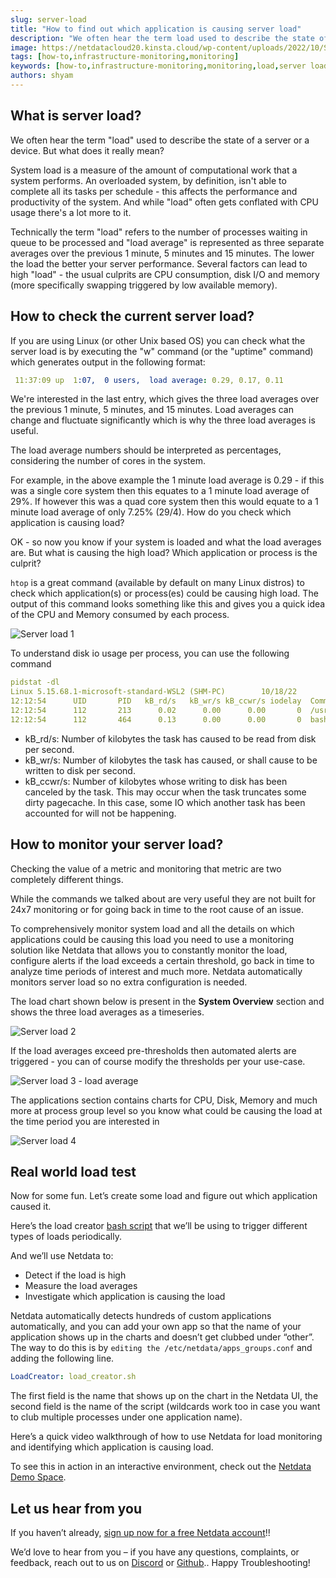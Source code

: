 ```yaml
---
slug: server-load
title: "How to find out which application is causing server load"
description: "We often hear the term load used to describe the state of a server or a device, but we're hear to tell you what it means, precisely, and how to monitor it."
image: https://netdatacloud20.kinsta.cloud/wp-content/uploads/2022/10/Systemmd-Service-Liveness-e1666366169680.png
tags: [how-to,infrastructure-monitoring,monitoring]
keywords: [how-to,infrastructure-monitoring,monitoring,load,server load,high load,]
authors: shyam
---
```



<!--truncate-->

## What is server load?

We often hear the term "load" used to describe the state of a server or a device. But what does it really mean? 

System load is a measure of the amount of computational work that a system performs. An overloaded system, by definition, isn't able to complete all its 
tasks per schedule - this affects the performance and productivity of the system. And while "load" often gets conflated with CPU usage there's a lot more to it. 

Technically the term "load" refers to the number of processes waiting in queue to be processed and "load average" is represented as three separate averages over 
the previous 1 minute, 5 minutes and 15 minutes. The lower the load the better your server performance. Several factors can lead to high "load" - the usual 
culprits are CPU consumption, disk I/O and memory (more specifically swapping triggered by low available memory).  

## How to check the current server load?

If you are using Linux (or other Unix based OS) you can check what the server load is by executing the "w" command (or the "uptime" command) which generates 
output in the following format: 

```yaml
 11:37:09 up  1:07,  0 users,  load average: 0.29, 0.17, 0.11
 ```

We're interested in the last entry, which gives the three load averages over the previous 1 minute, 5 minutes, and 15 minutes. 
Load averages can change and fluctuate significantly which is why the three load averages is useful. 

The load average numbers should be interpreted as percentages, considering the number of cores in the system. 

For example, in the above example the 1 minute load average is 0.29 - if this was a single core system then this equates to a 1 minute load average of 29%. 
If however this was a quad core system then this would equate to a 1 minute load average of only 7.25% (29/4). How do you check which application is causing load?

OK - so now you know if your system is loaded and what the load averages are. But what is causing the high load? Which application or process is the culprit? 

`htop` is a great command (available by default on many Linux distros) to check which application(s) or process(es) could be causing high load. 
The output of this command looks something like this and gives you a quick idea of the CPU and Memory consumed by each process. 


 ![Server load 1](https://user-images.githubusercontent.com/88642300/198097863-f7ce0481-c305-4ecb-abd7-ec51f4b3e73d.png)

To understand disk io usage per process, you can use the following command

```yaml
pidstat -dl
Linux 5.15.68.1-microsoft-standard-WSL2 (SHM-PC)        10/18/22        _x86_64_        (8 CPU)
12:12:54      UID       PID   kB_rd/s   kB_wr/s kB_ccwr/s iodelay  Command
12:12:54      112       213      0.02      0.00      0.00       0  /usr/sbin/netdata --special-spawn-server
12:12:54      112       464      0.13      0.00      0.00       0  bash /usr/libexec/netdata/plugins.d/tc-qos-helper.sh 1
```
 
- kB_rd/s: Number of kilobytes the task has caused to be read from disk per second.
- kB_wr/s: Number of kilobytes the task has caused, or shall cause to be written to disk per second.
- kB_ccwr/s: Number of kilobytes whose writing to disk has been canceled by the task. This may occur when the task truncates some dirty pagecache. In this case, some IO which another task has been accounted for will not be happening.

## How to monitor your server load?

Checking the value of a metric and monitoring that metric are two completely different things. 

While the commands we talked about are very useful they are not built for 24x7 monitoring or for going back in time to the root cause of an issue. 

To comprehensively monitor system load and all the details on which applications could be causing this load you need to use a monitoring solution like 
Netdata that allows you to constantly monitor the load, configure alerts if the load exceeds a certain threshold, go back in time to analyze time periods of interest and much more. Netdata automatically monitors server load so no extra configuration is needed.

The load chart shown below is present in the **System Overview** section and shows the three load averages as a timeseries. 

![Server load 2](https://user-images.githubusercontent.com/88642300/198098182-a60b10ee-6f7e-4cba-b163-48fd0b52d98d.png)

If the load averages exceed pre-thresholds then automated alerts are triggered - you can of course modify the thresholds per your use-case.

![Server load 3 - load average](https://user-images.githubusercontent.com/88642300/198098245-1ebad84b-f1f5-4195-bd1a-a14bff980006.png)

The applications section contains charts for CPU, Disk, Memory and much more at process group level so you know what could be causing the load at the time period you are interested in

![Server load 4](https://user-images.githubusercontent.com/88642300/198098377-8039c6a5-a67f-49b9-aa9e-b194f7364564.png)

## Real world load test

Now for some fun. Let’s create some load and figure out which application caused it.

Here’s the load creator [bash script](https://github.com/netdata/community/blob/main/utilities/load_creator.sh) that we’ll be using to trigger different types of loads periodically. 

And we’ll use Netdata to:
- Detect if the load is high
- Measure the load averages
- Investigate which application is causing the load 

Netdata automatically detects hundreds of custom applications automatically, and you can add your own app so that the name of your application shows up in the charts
and doesn’t get clubbed under “other”. The way to do this is by `editing the /etc/netdata/apps_groups.conf` and adding the following line. 

```yaml
LoadCreator: load_creator.sh
```
The first field is the name that shows up on the chart in the Netdata UI, the second field is the name of the script (wildcards work too in case you want to club multiple processes under one application name).

Here’s a quick video walkthrough of how to use Netdata for load monitoring and identifying which application is causing load.

<ReactPlayer controls width='100%' url='https://www.youtube.com/embed/ExjwwrgXvPg'/>

To see this in action in an interactive environment, check out the [Netdata Demo Space](https://app.netdata.cloud/spaces/netdata-demo/rooms/all-nodes/overview#chartName=menu_system_submenu_load).

## Let us hear from you

If you haven’t already, [sign up now for a free Netdata account](https://app.netdata.cloud/?utm_campaign=technical&utm_source=content&utm_medium=blog&utm_content=load)!!

We’d love to hear from you – if you have any questions, complaints, or feedback, reach out to us on [Discord](https://discord.com/invite/mPZ6WZKKG2) or [Github](https://github.com/netdata/netdata/)..
Happy Troubleshooting!

